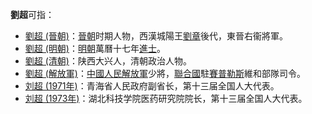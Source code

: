 '''劉超'''可指：
* [[劉超_(晉朝)|劉超 (晉朝)]]：[[晉朝|晉朝]]时期人物，西漢城陽王[[劉章|劉章]]後代，東晉右衞將軍。
* [[劉超_(明朝)|劉超 (明朝)]]：[[明朝|明朝]]萬曆十七年[[進士|進士]]。
* [[劉超_(清朝)|劉超 (清朝)]]：陕西大兴人，清朝政治人物。
* [[劉超_(解放軍)|劉超 (解放軍)]]：[[中國人民解放軍|中國人民解放軍]]少將，[[聯合國|聯合國]]駐[[賽普勒斯|賽普勒斯]]維和部隊司令。
* [[刘超_(1971年)|刘超 (1971年)]]：青海省人民政府副省长，第十三届全国人大代表。
* [[刘超_(1973年)|刘超 (1973年)]]：湖北科技学院医药研究院院长，第十三届全国人大代表。

{{disambig|cat=二字劉姓人名消歧義|chao}}